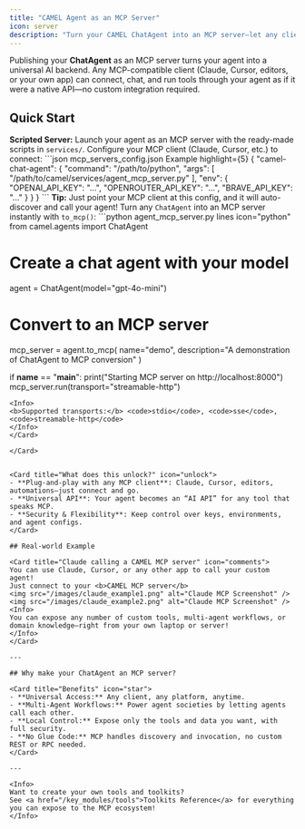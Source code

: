 ```yaml
---
title: "CAMEL Agent as an MCP Server"
icon: server
description: "Turn your CAMEL ChatAgent into an MCP server—let any client (Claude, Cursor, custom apps) connect and use your agent as a universal AI backend."
---
```


<Card title="Why export a ChatAgent as an MCP server?" icon="server">
Publishing your <b>ChatAgent</b> as an MCP server turns your agent into a universal AI backend.
Any MCP-compatible client (Claude, Cursor, editors, or your own app) can connect, chat, and run tools through your agent as if it were a native API—no custom integration required.
</Card>

## Quick Start

<Card>

<Card title="Method 1: Use Service Scripts" icon="terminal">
<b>Scripted Server:</b>  
Launch your agent as an MCP server with the ready-made scripts in <code>services/</code>.  
Configure your MCP client (Claude, Cursor, etc.) to connect:
```json mcp_servers_config.json Example highlight={5}
{
  "camel-chat-agent": {
    "command": "/path/to/python",
    "args": [
      "/path/to/camel/services/agent_mcp_server.py"
    ],
    "env": {
      "OPENAI_API_KEY": "...",
      "OPENROUTER_API_KEY": "...",
      "BRAVE_API_KEY": "..."
    }
  }
}
```
<Info>
<b>Tip:</b> Just point your MCP client at this config, and it will auto-discover and call your agent!
</Info>
</Card>

<Card title="Method 2: Use `to_mcp()`" icon="bolt">
Turn any <code>ChatAgent</code> into an MCP server instantly with <code>to_mcp()</code>:
```python agent_mcp_server.py lines icon="python"
from camel.agents import ChatAgent

# Create a chat agent with your model
agent = ChatAgent(model="gpt-4o-mini")

# Convert to an MCP server
mcp_server = agent.to_mcp(
    name="demo", description="A demonstration of ChatAgent to MCP conversion"
)

if __name__ == "__main__":
    print("Starting MCP server on http://localhost:8000")
    mcp_server.run(transport="streamable-http")
```
<Info>
<b>Supported transports:</b> <code>stdio</code>, <code>sse</code>, <code>streamable-http</code>
</Info>
</Card>

</Card>


<Card title="What does this unlock?" icon="unlock">
- **Plug-and-play with any MCP client**: Claude, Cursor, editors, automations—just connect and go.
- **Universal API**: Your agent becomes an “AI API” for any tool that speaks MCP.
- **Security & Flexibility**: Keep control over keys, environments, and agent configs.
</Card>

## Real-world Example

<Card title="Claude calling a CAMEL MCP server" icon="comments">
You can use Claude, Cursor, or any other app to call your custom agent!  
Just connect to your <b>CAMEL MCP server</b>
<img src="/images/claude_example1.png" alt="Claude MCP Screenshot" />
<img src="/images/claude_example2.png" alt="Claude MCP Screenshot" />
<Info>
You can expose any number of custom tools, multi-agent workflows, or domain knowledge—right from your own laptop or server!
</Info>
</Card>

---

## Why make your ChatAgent an MCP server?

<Card title="Benefits" icon="star">
- **Universal Access:** Any client, any platform, anytime.
- **Multi-Agent Workflows:** Power agent societies by letting agents call each other.
- **Local Control:** Expose only the tools and data you want, with full security.
- **No Glue Code:** MCP handles discovery and invocation, no custom REST or RPC needed.
</Card>

---

<Info>
Want to create your own tools and toolkits?  
See <a href="/key_modules/tools">Toolkits Reference</a> for everything you can expose to the MCP ecosystem!
</Info>
